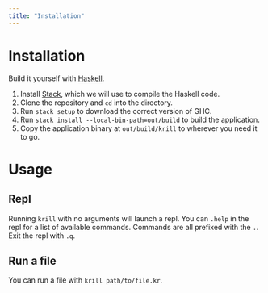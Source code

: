 ```yaml
---
title: "Installation"
---
```


# Installation

Build it yourself with [Haskell](https://www.haskell.org/).

1.  Install [Stack](https://docs.haskellstack.org/en/stable/README/), which we will use to compile the Haskell code.
2.  Clone the repository and `cd` into the directory.
3.  Run `stack setup` to download the correct version of GHC.
4.  Run `stack install --local-bin-path=out/build` to build the application.
5.  Copy the application binary at `out/build/krill` to wherever you need it to go.

# Usage

## Repl

Running `krill` with no arguments will launch a repl. You can `.help` in the
repl for a list of available commands. Commands are all prefixed with the `.`.
Exit the repl with `.q`.

## Run a file

You can run a file with `krill path/to/file.kr`.
